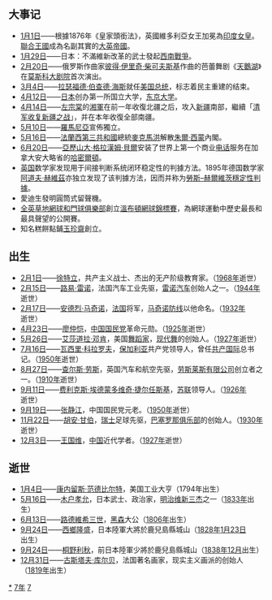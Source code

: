{{yearTOC|1877|清'''[[光绪|光绪]]三年'''；越南'''[[嗣德|嗣德]]三十年'''；日本'''[[明治|明治]]十年'''}}
{{C20YearInTopic|1877年}}

== 大事记 ==
* [[1月1日|1月1日]]——根據1876年《皇家頭銜法》，英國維多利亞女王加冕為[[印度皇帝|印度女皇]]。[[聯合王國|聯合王國]]成為名副其實的[[大英帝國|大英帝國]]。
* [[1月29日|1月29日]]——日本：不滿維新改革的武士發起[[西南戰爭|西南戰爭]]。
* [[2月20日|2月20日]]——俄罗斯作曲家[[彼得·伊里奇·柴可夫斯基|彼得·伊里奇·柴可夫斯基]]作曲的芭蕾舞剧《[[天鵝湖|天鵝湖]]》在[[莫斯科大剧院|莫斯科大剧院]]首次演出。
* [[3月4日|3月4日]]——[[拉瑟福德·伯查德·海斯|拉瑟福德·伯查德·海斯]]就任[[美国总统|美国总统]]，标志着民主重建的结束。
* [[4月12日|4月12日]]——[[日本|日本]]创办第一所国立大学，[[东京大学|东京大学]]。
* [[4月14日|4月14日]]——[[左宗棠|左宗棠]]的[[湘军|湘軍]]在前一年收復北疆之后，攻入[[新疆维吾尔自治区|新疆]]南部，繼續「[[清军收复新疆之战|清军收复新疆之战]]」，并在本年收復全部南疆。
* [[5月10日|5月10日]]——[[羅馬尼亞|羅馬尼亞]]宣佈獨立。
* [[5月16日|5月16日]]——[[法蘭西第三共和國|法蘭西第三共和國]]總統[[帕特里斯·麦克马洪|麥克馬洪]]解散[[朱爾·西蒙|朱爾·西蒙]]內閣。
* [[6月20日|6月20日]]——[[亞歷山大·格拉漢姆·貝爾|亞歷山大·格拉漢姆·貝爾]]安装了世界上第一个商业[[电话|电话]]服务在加拿大安大略省的[[哈密尔顿_(安大略)|哈密爾頓]]。
* [[英国|英国]]数学家{{link-en|愛德華·勞斯|Edward Routh}}发现用于间接判断系统闭环稳定性的判據方法。1895年德国数学家[[阿道夫·赫維茲|阿道夫·赫維茲]]亦独立发现了该判據方法，因而并称为[[勞斯–赫爾維茨穩定性判據|勞斯–赫爾維茨穩定性判據]]。
* 愛迪生發明圓筒式留聲機。
* [[全英草地網球和門球俱樂部|全英草地網球和門球俱樂部]]創立[[溫布頓網球錦標賽|溫布頓網球錦標賽]]，為網球運動中歷史最長和最具聲望的公開賽。
* 知名糕餅點鋪[[玉珍齋|玉珍齋]]創立。

== 出生 ==
*[[2月1日|2月1日]]——[[徐特立|徐特立]]，共产主义战士、杰出的无产阶级教育家。（[[1968年|1968年]]逝世）
*[[2月15日|2月15日]]——[[路易·雷诺|路易·雷诺]]，法国汽车工业先驱，[[雷诺汽车|雷诺汽车]]创始人之一。（[[1944年|1944年]]逝世）
*[[2月17日|2月17日]]——[[安德烈·马奇诺|安德烈·马奇诺]]，[[法国|法国]]将军，[[马奇诺防线|马奇诺防线]]以他命名。（[[1932年|1932年]]逝世）
*[[4月23日|4月23日]]——[[廖仲恺|廖仲恺]]，[[中国国民党|中国国民党]]革命元勋。（[[1925年|1925年]]逝世）
*[[5月26日|5月26日]]——[[艾莎道拉·邓肯|艾莎道拉·邓肯]]，美国[[舞蹈家|舞蹈家]]，[[现代舞|现代舞]]的创始人。（[[1927年|1927年]]逝世）
*[[7月16日|7月16日]]——[[瓦西里·科拉罗夫|瓦西里·科拉罗夫]]，[[保加利亚|保加利亚]]共产党领导人，曾任[[共产国际|共产国际]]总书记。（[[1950年|1950年]]逝世）
*[[8月27日|8月27日]]——[[查尔斯·劳斯|查尔斯·劳斯]]，英国汽车和航空先驱，[[罗尔斯·罗伊斯控股有限公司|劳斯莱斯有限公司]]创立者之一。（[[1910年|1910年]]逝世）
*[[9月11日|9月11日]]——[[费利克斯·埃德蒙多维奇·捷尔任斯基|费利克斯·埃德蒙多维奇·捷尔任斯基]]，[[苏联|苏联]]领导人。（[[1926年|1926年]]逝世）
*[[9月19日|9月19日]]——[[张静江|张静江]]，中国国民党元老。（[[1950年|1950年]]逝世）
*[[11月22日|11月22日]]——[[胡安·甘伯|胡安·甘伯]]，[[瑞士|瑞士]]足球先驱，[[巴塞罗那足球俱乐部|巴塞罗那俱乐部]]的创始人。（[[1930年|1930年]]逝世）
*[[12月3日|12月3日]]——[[王国维|王国维]]，[[中国|中国]]近代学者。（[[1927年|1927年]]逝世）

== 逝世 ==
{{Wikisource year mention}}
*[[1月4日|1月4日]]——[[康内留斯·范德比尔特|康内留斯·范德比尔特]]，美国工业大亨（1794年出生）
*[[5月16日|5月16日]]——[[木户孝允|木户孝允]]，日本武士、政治家，[[明治|明治]][[维新三杰|维新三杰]]之一（[[1833年|1833年]]出生）
*[[6月13日|6月13日]]——[[路德維希三世_(黑森大公)|路德維希三世]]，[[黑森大公國|黑森]]大公（[[1806年|1806年]]出生）
*[[9月24日|9月24日]]——[[西鄉隆盛|西鄉隆盛]]，日本陸軍大將於鹿兒島縣城山（[[1828年|1828年]][[1月23日|1月23日]]出生）
*[[9月24日|9月24日]]——[[桐野利秋|桐野利秋]]，前日本陸軍少將於鹿兒島縣城山（[[1838年|1838年]][[12月|12月]]出生）
*[[12月31日|12月31日]]——[[居斯塔夫·库尔贝|古斯塔夫·库尔贝]]，法国著名画家，现实主义画派的创始人（[[1819年|1819年]]出生）

[[Category:1877年|*]]
[[Category:1870年代|7年]]
[[Category:19世纪各年|7]]